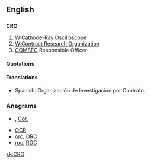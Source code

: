 ==English==

==={{initialism}}===
'''CRO'''
{{wikipedia}}

# [[W:Cathode-Ray Oscilloscope]] <!-- Wikipedia redirect => [[W:Oscilloscope]] -->
# [[W:Contract Research Organization]] <!-- Wikipedia redirect => [[W:Contract research organization]] -->
# [[COMSEC]] Responsible Officer

====Quotations====
{{seecites}}

====Translations====
* Spanish: Organización de Investigación por Contrato.

===Anagrams===
* {{alphagram|[[cor#English|cor]]}} , [[Cor.#English|Cor.]]
* [[OCR#English|OCR]]
* [[orc#English|orc]], [[ORC#English|ORC]]
* [[roc#English|roc]], [[ROC#English|ROC]]


[[sk:CRO]]
